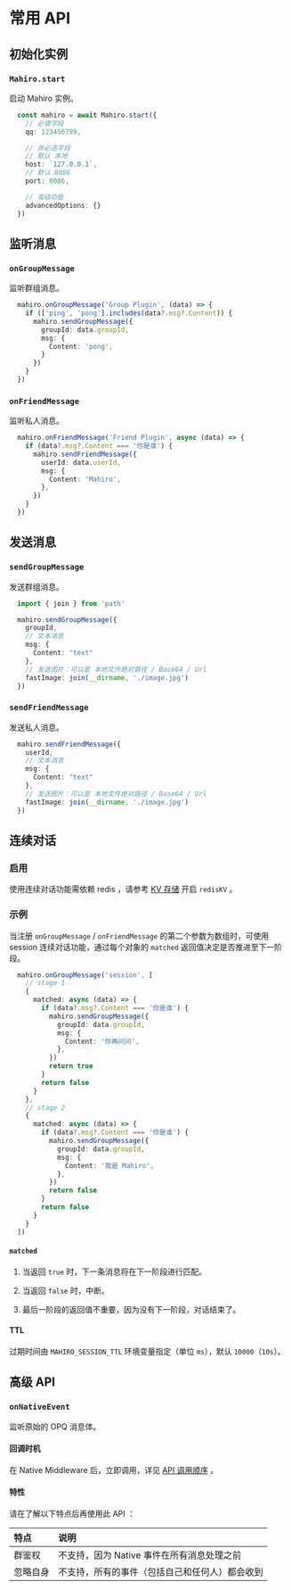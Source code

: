 # 常用 API

## 初始化实例

### `Mahiro.start`

启动 Mahiro 实例。

```ts
  const mahiro = await Mahiro.start({
    // 必填字段
    qq: 123456789,

    // 非必选字段
    // 默认 本地
    host: `127.0.0.1`,
    // 默认 8086
    port: 8086,

    // 高级功能
    advancedOptions: {}
  })
```

## 监听消息

### `onGroupMessage`

监听群组消息。

```ts
  mahiro.onGroupMessage('Group Plugin', (data) => {
    if (['ping', 'pong'].includes(data?.msg?.Content)) {
      mahiro.sendGroupMessage({
        groupId: data.groupId,
        msg: {
          Content: 'pong',
        }
      })
    }
  })
```

### `onFriendMessage`

监听私人消息。

```ts
  mahiro.onFriendMessage('Friend Plugin', async (data) => {
    if (data?.msg?.Content === '你是谁') {
      mahiro.sendFriendMessage({
        userId: data.userId,
        msg: {
          Content: 'Mahiro',
        },
      })
    }
  })
```

## 发送消息

### `sendGroupMessage`

发送群组消息。

```ts
  import { join } from 'path'

  mahiro.sendGroupMessage({
    groupId,
    // 文本消息
    msg: {
      Content: "text"
    },
    // 发送图片：可以是 本地文件绝对路径 / Base64 / Url
    fastImage: join(__dirname, './image.jpg')
  })
```

### `sendFriendMessage`

发送私人消息。

```ts
  mahiro.sendFriendMessage({
    userId,
    // 文本消息
    msg: {
      Content: "text"
    },
    // 发送图片：可以是 本地文件绝对路径 / Base64 / Url
    fastImage: join(__dirname, './image.jpg')
  })
```

## 连续对话

### 启用

使用连续对话功能需依赖 redis ，请参考 [KV 存储](./kv#dbrediskv-redis) 开启 `redisKV` 。

### 示例

当注册 `onGroupMessage` / `onFriendMessage` 的第二个参数为数组时，可使用 session 连续对话功能，通过每个对象的 `matched` 返回值决定是否推进至下一阶段。

```ts
  mahiro.onGroupMessage('session', [
    // stage 1
    {
      matched: async (data) => {
        if (data?.msg?.Content === '你是谁') {
          mahiro.sendGroupMessage({
            groupId: data.groupId,
            msg: {
              Content: '你再问问',
            },
          })
          return true
        }
        return false
      }
    },
    // stage 2
    {
      matched: async (data) => {
        if (data?.msg?.Content === '你是谁') {
          mahiro.sendGroupMessage({
            groupId: data.groupId,
            msg: {
              Content: '我是 Mahiro',
            },
          })
          return false
        }
        return false
      }
    }
  ])
```

#### `matched`

1. 当返回 `true` 时，下一条消息将在下一阶段进行匹配。

2. 当返回 `false` 时，中断。

3. 最后一阶段的返回值不重要，因为没有下一阶段，对话结束了。

#### TTL

过期时间由 `MAHIRO_SESSION_TTL` 环境变量指定（单位 `ms`），默认 `10000`（`10s`）。

## 高级 API

### `onNativeEvent`

监听原始的 OPQ 消息体。

#### 回调时机

在 Native Middleware 后，立即调用，详见 [API 调用顺序](../lifecycle#api-调用顺序) 。

#### 特性

请在了解以下特点后再使用此 API ：

|特点|说明|
|:-|:-|
|群鉴权|不支持，因为 Native 事件在所有消息处理之前|
|忽略自身|不支持，所有的事件（包括自己和任何人）都会收到|
